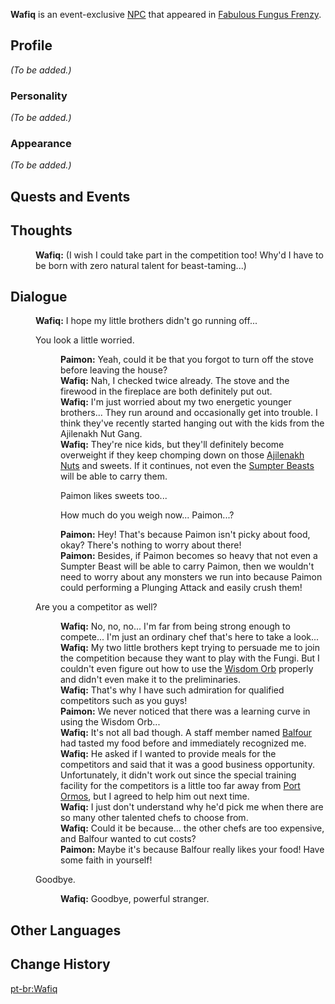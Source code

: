 {{Meta
|missing_NPC_profile  = yes
}}
{{Character Infobox
|type             = Event NPC
|image            = NPC Wafiq.png
|region           = Sumeru
|affiliation      = 
|title            = Audience

|ancestry         = <!-- Clan/family -->
|father           = 
|mother           = 
|spouse           = 
|sibling          = 
|child            = 
|relative         = 

|voiceEN          = 
|voiceCN          = 
|voiceJP          = 
}}
'''Wafiq''' is an event-exclusive [[NPC]] that appeared in [[Fabulous Fungus Frenzy]].
<!--
==Location== Next to a tree close to training grounds
{{subst:#tag:gallery|
NPC Location {{subst:PAGENAME}}.png{{subst:!}}{{subst:PAGENAME}}'s location
NPC Location {{subst:PAGENAME}} Context.png{{subst:!}}Additional context
}}
-->
==Profile==
<!--Detailed story/lore information goes here.-->
''(To be added.)''

===Personality===
''(To be added.)''

===Appearance===
<!--Keep appearance section short and concise. Limit to 2 paragraphs with 3-4 sentences each.-->
''(To be added.)''

==Quests and Events==
{{Quests and Events}}

==Thoughts==
{{All Schemes to Know Explanation|name=Wafiq}}
{{Dialogue start}}
:{{A|Vo dialog eqpm001 wafiq 01.ogg}} '''Wafiq:''' (I wish I could take part in the competition too! Why'd I have to be born with zero natural talent for beast-taming...)
{{Dialogue end}}

==Dialogue==
{{Dialogue start}}
:'''Wafiq:''' I hope my little brothers didn't go running off...
:{{DIcon}} You look a little worried.
::'''Paimon:''' Yeah, could it be that you forgot to turn off the stove before leaving the house?
::'''Wafiq:''' Nah, I checked twice already. The stove and the firewood in the fireplace are both definitely put out.
::'''Wafiq:''' I'm just worried about my two energetic younger brothers... They run around and occasionally get into trouble. I think they've recently started hanging out with the kids from the Ajilenakh Nut Gang.
::'''Wafiq:''' They're nice kids, but they'll definitely become overweight if they keep chomping down on those [[Ajilenakh Nut]]s and sweets. If it continues, not even the [[Sumpter Beast]]s will be able to carry them.
::{{DIcon}} Paimon likes sweets too...
::{{DIcon}} How much do you weigh now... Paimon...?
::'''Paimon:''' Hey! That's because Paimon isn't picky about food, okay? There's nothing to worry about there!
::'''Paimon:''' Besides, if Paimon becomes so heavy that not even a Sumpter Beast will be able to carry Paimon, then we wouldn't need to worry about any monsters we run into because Paimon could performing a Plunging Attack and easily crush them!
:{{DIcon}} Are you a competitor as well?
::'''Wafiq:''' No, no, no... I'm far from being strong enough to compete... I'm just an ordinary chef that's here to take a look...
::'''Wafiq:''' My two little brothers kept trying to persuade me to join the competition because they want to play with the Fungi. But I couldn't even figure out how to use the [[Wisdom Orb]] properly and didn't even make it to the preliminaries.
::'''Wafiq:''' That's why I have such admiration for qualified competitors such as you guys!
::'''Paimon:''' We never noticed that there was a learning curve in using the Wisdom Orb...
::'''Wafiq:''' It's not all bad though. A staff member named [[Balfour]] had tasted my food before and immediately recognized me.
::'''Wafiq:''' He asked if I wanted to provide meals for the competitors and said that it was a good business opportunity. Unfortunately, it didn't work out since the special training facility for the competitors is a little too far away from [[Port Ormos]], but I agreed to help him out next time.
::'''Wafiq:''' I just don't understand why he'd pick me when there are so many other talented chefs to choose from.
::'''Wafiq:''' Could it be because... the other chefs are too expensive, and Balfour wanted to cut costs?
::'''Paimon:''' Maybe it's because Balfour really likes your food! Have some faith in yourself!
:{{DIcon}} Goodbye.
::'''Wafiq:''' Goodbye, powerful stranger.
{{Dialogue end}}
<!--
==Trivia==
* 
-->
==Other Languages==
{{Other Languages|default_hidden=1
|en      = Wafiq
|zhs     = 瓦菲格
|zhs_rm  = Wǎfēigé
|zht     = 瓦菲格
|zht_rm  = Wǎfēigé
|ja      = ワフィク
|ja_rm   = Wafiku
|ko      = 와피크
|ko_rm   = Wapikeu
|es      = Wafiq
|fr      = Wafiq
|ru      = Вафик
|th      = Wafiq
|vi      = Wafiq
|de      = Wafiq
|id      = Wafiq
|pt      = Wafiq
}}

==Change History==
{{Change History|3.2}}
<!--
==References==
{{Reflist}}
-->
[[pt-br:Wafiq]]
